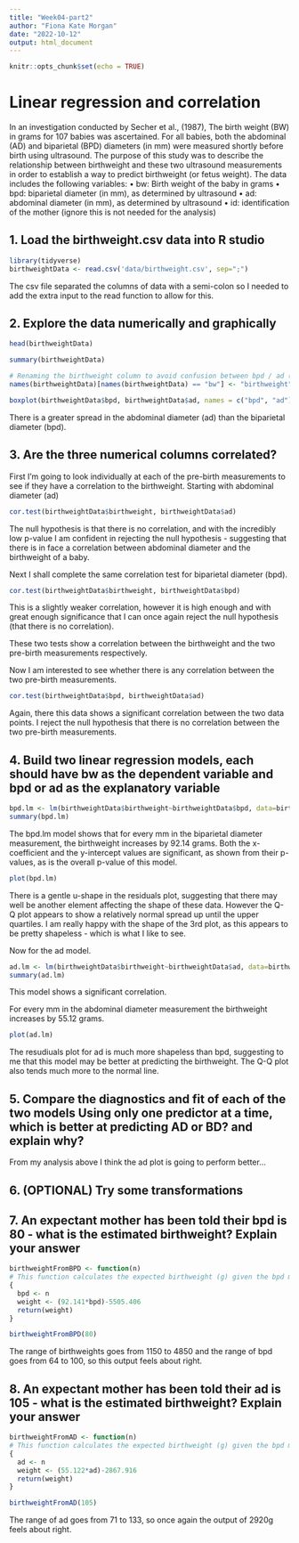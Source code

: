 ```yaml
---
title: "Week04-part2"
author: "Fiona Kate Morgan"
date: "2022-10-12"
output: html_document
---
```


```r
knitr::opts_chunk$set(echo = TRUE)
```

# Linear regression and correlation
In an investigation conducted by Secher et al., (1987), The birth weight (BW) in grams for 107 babies was ascertained. For all babies, both the abdominal (AD) and biparietal (BPD) diameters (in mm) were measured shortly before birth using ultrasound.
The purpose of this study was to describe the relationship between birthweight and these two ultrasound measurements in order to establish a way to predict birthweight (or fetus weight).
The data includes the following variables:
• bw: Birth weight of the baby in grams
• bpd: biparietal diameter (in mm), as determined by ultrasound
• ad: abdominal diameter (in mm), as determined by ultrasound
• id: identification of the mother (ignore this is not needed for the analysis)

## 1. Load the birthweight.csv data into R studio
```r
library(tidyverse)
birthweightData <- read.csv('data/birthweight.csv', sep=";")
```
The csv file separated the columns of data with a semi-colon so I needed to add the extra input to the read function to allow for this. 

## 2. Explore the data numerically and graphically
```r
head(birthweightData)
```
```r
summary(birthweightData)

# Renaming the birthweight column to avoid confusion between bpd / ad (pre-birth measurements) and bw
names(birthweightData)[names(birthweightData) == "bw"] <- "birthweight"

```


```r
boxplot(birthweightData$bpd, birthweightData$ad, names = c("bpd", "ad"))
```
There is a greater spread in the abdominal diameter (ad) than the biparietal diameter (bpd).

## 3. Are the three numerical columns correlated?
First I'm going to look individually at each of the pre-birth measurements to see if they have a correlation to the birthweight.
Starting with abdominal diameter (ad)
```r
cor.test(birthweightData$birthweight, birthweightData$ad)
```
The null hypothesis is that there is no correlation, and with the incredibly low p-value I am confident in rejecting the null hypothesis - suggesting that there is in face a correlation between abdominal diameter and the birthweight of a baby. 

Next I shall complete the same correlation test for biparietal diameter (bpd). 
```r
cor.test(birthweightData$birthweight, birthweightData$bpd)
```
This is a slightly weaker correlation, however it is high enough and with great enough significance that I can once again reject the null hypothesis (that there is no correlation). 

These two tests show a correlation between the birthweight and the two pre-birth measurements respectively. 

Now I am interested to see whether there is any correlation between the two pre-birth measurements.
```r
cor.test(birthweightData$bpd, birthweightData$ad)
```
Again, there this data shows a significant correlation between the two data points. I reject the null hypothesis that there is no correlation between the two pre-birth measurements. 

## 4. Build two linear regression models, each should have bw as the dependent variable and bpd or ad as the explanatory variable
```r
bpd.lm <- lm(birthweightData$birthweight~birthweightData$bpd, data=birthweightData)
summary(bpd.lm)
```
The bpd.lm model shows that for every mm in the biparietal diameter measurement, the birthweight increases by 92.14 grams.
Both the x-coefficient and the y-intercept values are significant, as shown from their p-values, as is the overall p-value of this model.

```r
plot(bpd.lm)
```
There is a gentle u-shape in the residuals plot, suggesting that there may well be another element affecting the shape of these data. However the Q-Q plot appears to show a relatively normal spread up until the upper quartiles. I am really happy with the shape of the 3rd plot, as this appears to be pretty shapeless - which is what I like to see.

Now for the ad model. 
```r
ad.lm <- lm(birthweightData$birthweight~birthweightData$ad, data=birthweightData)
summary(ad.lm)
```
This model shows a significant correlation.

For every mm in the abdominal diameter measurement the birthweight increases by 55.12 grams. 

```r
plot(ad.lm)
```
The resudiuals plot for ad is much more shapeless than bpd, suggesting to me that this model may be better at predicting the birthweight. The Q-Q plot also tends much more to the normal line. 

## 5. Compare the diagnostics and fit of each of the two models Using only one predictor at a time, which is better at predicting AD or BD? and explain why?

From my analysis above I think the ad plot is going to perform better... 

## 6. (OPTIONAL) Try some transformations


## 7. An expectant mother has been told their bpd is 80 - what is the estimated birthweight? Explain your answer
```r
birthweightFromBPD <- function(n)
# This function calculates the expected birthweight (g) given the bpd measurement in mm  
{
  bpd <- n
  weight <- (92.141*bpd)-5505.406
  return(weight)
}

birthweightFromBPD(80)
```
The range of birthweights goes from 1150 to 4850 and the range of bpd goes from 64 to 100, so this output feels about right. 



## 8. An expectant mother has been told their ad is 105 - what is the estimated birthweight? Explain your answer

```r
birthweightFromAD <- function(n)
# This function calculates the expected birthweight (g) given the bpd measurement in mm  
{
  ad <- n
  weight <- (55.122*ad)-2867.916
  return(weight)
}

birthweightFromAD(105)
```
The range of ad goes from 71 to 133, so once again the output of 2920g feels about right. 
